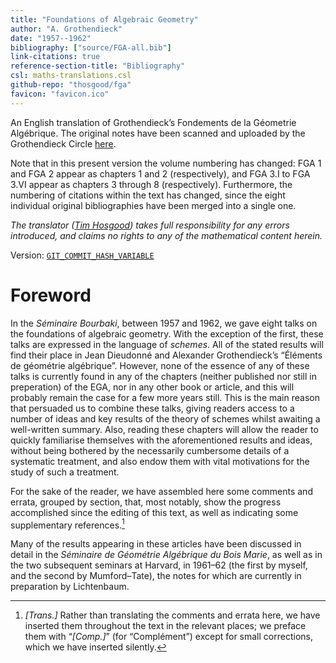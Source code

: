 ```yaml
--- 
title: "Foundations of Algebraic Geometry"
author: "A. Grothendieck"
date: "1957--1962"
bibliography: ["source/FGA-all.bib"]
link-citations: true
reference-section-title: "Bibliography"
csl: maths-translations.csl
github-repo: "thosgood/fga"
favicon: "favicon.ico"
---
```


::: {.abstract #translators-note title="Translator's note" latex=""}
An English translation of Grothendieck's Fondements de la Géometrie Algébrique.
The original notes have been scanned and uploaded by the Grothendieck Circle [here](https://webusers.imj-prg.fr/~leila.schneps/grothendieckcircle/FGA.pdf).

Note that in this present version the volume numbering has changed: FGA 1 and FGA 2 appear as chapters 1 and 2 (respectively), and FGA 3.I to FGA 3.VI appear as chapters 3 through 8 (respectively).
Furthermore, the numbering of citations within the text has changed, since the eight individual original bibliographies have been merged into a single one.

*The translator ([Tim Hosgood](https://thosgood.com)) takes full responsibility for any errors introduced, and claims no rights to any of the mathematical content herein.*

Version: [`GIT_COMMIT_HASH_VARIABLE`](https://github.com/thosgood/fga/commit/GIT_COMMIT_HASH_VARIABLE)
:::

# Foreword {-}

\oldpage{C-01}

In the _Séminaire Bourbaki_, between 1957 and 1962, we gave eight talks on the foundations of algebraic geometry.
With the exception of the first, these talks are expressed in the language of _schemes_.
All of the stated results will find their place in Jean Dieudonné and Alexander Grothendieck's "Éléments de géométrie algébrique".
However, none of the essence of any of these talks is currently found in any of the chapters (neither published nor still in preperation) of the EGA, nor in any other book or article, and this will probably remain the case for a few more years still.
This is the main reason that persuaded us to combine these talks, giving readers access to a number of ideas and key results of the theory of schemes whilst awaiting a well-written summary.
Also, reading these chapters will allow the reader to quickly familiarise themselves with the aforementioned results and ideas, without being bothered by the necessarily cumbersome details of a systematic treatment, and also endow them with vital motivations for the study of such a treatment.

For the sake of the reader, we have assembled here some comments and errata, grouped by section, that, most notably, show the progress accomplished since the editing of this text, as well as indicating some supplementary references.^[_[Trans.]_ Rather than translating the comments and errata here, we have inserted them throughout the text in the relevant places; we preface them with "_[Comp.]_" (for "Complément") except for small corrections, which we have inserted silently.]

Many of the results appearing in these articles have been discussed in detail in the _Séminaire de Géométrie Algébrique du Bois Marie_, as well as in the two subsequent seminars at Harvard, in 1961--62 (the first by myself, and the second by Mumford--Tate), the notes for which are currently in preparation by Lichtenbaum.
